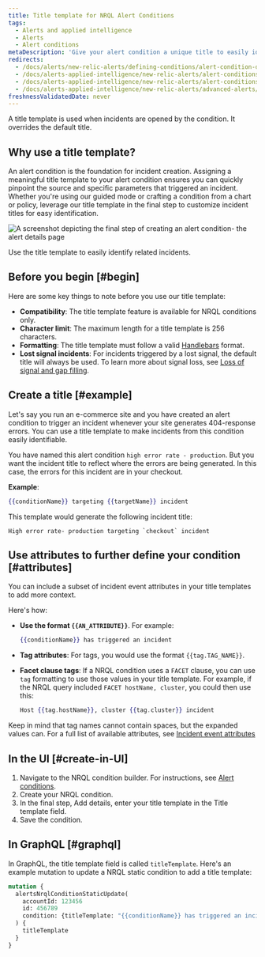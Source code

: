 ```yaml
---
title: Title template for NRQL Alert Conditions
tags:
  - Alerts and applied intelligence
  - Alerts
  - Alert conditions
metaDescription: 'Give your alert condition a unique title to easily identify related incidents.'
redirects:
  - /docs/alerts/new-relic-alerts/defining-conditions/alert-condition-descriptions
  - /docs/alerts-applied-intelligence/new-relic-alerts/alert-conditions/alert-descriptions
  - /docs/alerts-applied-intelligence/new-relic-alerts/alert-conditions/alert-custom-violation-descriptions
  - /docs/alerts-applied-intelligence/new-relic-alerts/advanced-alerts/advanced-techniques/alert-custom-violation-descriptions/
freshnessValidatedDate: never
---
```




A title template is used when incidents are opened by the condition. It overrides the default title.

## Why use a title template?
An alert condition is the foundation for incident creation. Assigning a meaningful title template to your alert condition ensures you can quickly pinpoint the source and specific parameters that triggered an incident. Whether you're using our guided mode or crafting a condition from a chart or policy, leverage our title template in the final step to customize incident titles for easy identification.

<img
    title="alert details page"
    alt="A screenshot depicting the final step of creating an alert condition- the alert details page"
    src={alertsAddingAlertDetailstoanAlertCondition}
/>

<figcaption>
    Use the title template to easily identify related incidents.
</figcaption>

## Before you begin [#begin]

Here are some key things to note before you use our title template: 

* **Compatibility**: The title template feature is available for NRQL conditions only.
* **Character limit**: The maximum length for a title template is 256 characters.
* **Formatting**: The title template must follow a valid [Handlebars](https://handlebarsjs.com/guide/) format. 
* **Lost signal incidents**: For incidents triggered by a lost signal, the default title will always be used. To learn more about signal loss, see [Loss of signal and gap filling](/docs/apis/nerdgraph/examples/nerdgraph-api-loss-signal-gap-filling/). 

## Create a title [#example]

Let's say you run an e-commerce site and you have created an alert condition to trigger an incident whenever your site generates 404-response errors. You can use a title template to make incidents from this condition easily identifiable.

You have named this alert condition `high error rate - production`. But you want the incident title to reflect where the errors are being generated. In this case, the errors for this incident are in your checkout.

**Example**: 

```handlebars
{{conditionName}} targeting {{targetName}} incident
```

This template would generate the following incident title:

```
High error rate- production targeting `checkout` incident
```

## Use attributes to further define your condition [#attributes]

You can include a subset of incident event attributes in your title templates to add more context. 

Here's how:

* **Use the format `{{AN_ATTRIBUTE}}`**. For example:

    ```handlebars
    {{conditionName}} has triggered an incident
    ```
* **Tag attributes**: For tags, you would use the format `{{tag.TAG_NAME}}`.
 * **Facet clause tags**: If a NRQL condition uses a `FACET` clause, you can use `tag` formatting to use those values in your title template. For example, if the NRQL query included `FACET hostName, cluster`, you could then use this:

    ```handlebars
    Host {{tag.hostName}}, cluster {{tag.cluster}} incident
    ```

Keep in mind that tag names cannot contain spaces, but the expanded values can. For a full list of available attributes, see [Incident event attributes](/docs/alerts-applied-intelligence/new-relic-alerts/advanced-alerts/understand-technical-concepts/incident-event-attributes)

## In the UI [#create-in-UI]

1. Navigate to the NRQL condition builder. For instructions, see [Alert conditions](docs/alerts-applied-intelligence/new-relic-alerts/alert-conditions/alert-conditions/).
1. Create your NRQL condition.
1. In the final step, Add details, enter your title template in the Title template field.
1. Save the condition.

## In GraphQL [#graphql]

In GraphQL, the title template field is called `titleTemplate`. Here's an example mutation to update a NRQL static condition to add a title template:

```graphql
mutation {
  alertsNrqlConditionStaticUpdate(
    accountId: 123456
    id: 456789
    condition: {titleTemplate: "{{conditionName}} has triggered an incident"}
  ) {
    titleTemplate
  }
}
```
